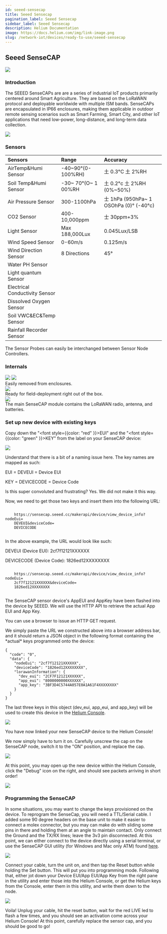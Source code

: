 ```yaml
---
id: seeed-sensecap
title: Seeed Sensecap
pagination_label: Seeed Sensecap
sidebar_label: Seeed Sensecap
description: Helium Documentation
image: https://docs.helium.com/img/link-image.png
slug: /network-iot/devices/ready-to-use/seeed-sensecap
---
```



<LegacyContentBanner />

## Seeed SenseCAP

<div style={{ textAlign: 'center' }}>
  <img src={useBaseUrl('img/network-iot/devices/ready-to-use/seeed-sensecap.png')} />
</div>

### Introduction

The SEEED SenseCAPs are are a series of industrial IoT products primarily centered around Smart
Agriculture. They are based on the LoRaWAN protocol and deployable worldwide with multiple ISM
bands. SenseCAPs are encapsulated in IP66 enclosures, making them applicable in outdoor remote
sensing scenarios such as Smart Farming, Smart City, and other IoT applications that need low-power,
long-distance, and long-term data collection.

<div style={{ textAlign: 'center' }}>
  <img src={useBaseUrl('img/network-iot/devices/ready-to-use/seeed-sensecap-certs.png')} />
</div>

### Sensors

| Sensors                        | Range                | Accuracy                                    |
| :----------------------------- | :------------------- | :------------------------------------------ |
| AirTemp&Humi Sensor            | -40~90°\(0-100%RH\)  | 土 0.3°C 土 2%RH                            |
| Soil Temp&Humi Sensor          | -30~ 70°\(O~ 1 00%RH | 土 0.2°c 土 2%RH \(0%~50%\)                 |
| Air Pressure Sensor            | 300-1100hPa          | 士 1hPa \(950hPa~ 1 OSOhPa \(0\)° \(-40°c\) |
| CO2 Sensor                     | 400-10,000ppm        | 士 30ppm+3%                                 |
| Light Sensor                   | Max 188,000Lux       | 0.045Lux/LSB                                |
| Wind Speed Sensor              | 0-60m/s              | 0.125m/s                                    |
| Wind Direction Sensor          | 8 Directions         | 45°                                         |
| Water PH Sensor                |                      |                                             |
| Light quantum Sensor           |                      |                                             |
| Electrical Conductivity Sensor |                      |                                             |
| Dissolved Oxygen Sensor        |                      |                                             |
| Soil VWC&EC&Temp Sensor        |                      |                                             |
| Rainfall Recorder Sensor       |                      |                                             |

<div style={{ textAlign: 'center' }}>
  The Sensor Probes can easily be interchanged between Sensor Node Controllers.
</div>

### Internals

<div style={{ textAlign: 'center' }}>
  <img src={useBaseUrl('img/network-iot/devices/ready-to-use/seeed-sensecap-layout.png')} />
  <img src={useBaseUrl('img/network-iot/devices/ready-to-use/seeed-sensecap-internals.png')} />
</div>

<div style={{ textAlign: 'center' }}>Easily removed from enclosures.</div>

<div style={{ textAlign: 'center' }}>
  <img src={useBaseUrl('img/network-iot/devices/ready-to-use/seeed-sensecap-mount.png')} />
</div>

<div style={{ textAlign: 'center' }}>Ready for field-deployment right out of the box.</div>

<div style={{ textAlign: 'center' }}>
  <img
    src={useBaseUrl('img/network-iot/devices/ready-to-use/seeed-sensecap-cable-connector.png')}
  />
</div>

<div style={{ textAlign: 'center' }}>
  The main SenseCAP module contains the LoRaWAN radio, antenna, and batteries.
</div>

### Set up new device with existing keys

Copy down the "<font style={{color: "red" }}>EUI</font>" and the "<font
style={{color: "green" }}>KEY</font>" from the label on your SenseCAP device:

<div style={{ textAlign: 'center' }}>
  <img src={useBaseUrl('img/network-iot/devices/ready-to-use/seeed-sensecap-label.png')} />
</div>

Understand that there is a bit of a naming issue here. The key names are mapped as such:

<div style={{ color: 'red' }}>EUI = DEVEUI = Device EUI</div>

<p style={{ color: 'green' }}>KEY = DEVICECODE = Device Code</p>

<div>Is this super convoluted and frustrating? Yes. We did not make it this way.</div>
<p>Now, we need to get those two keys and insert them into the following URL:</p>

<div>
  <code>
    https://sensecap.seeed.cc/makerapi/device/view_device_info?nodeEui=
    <font style={{ color: 'red' }}>DEVEUI</font>&deviceCode=
    <font style={{ color: 'green' }}>DEVICECODE</font>
  </code>
</div>

In the above example, the URL would look like such:

<div style={{ color: 'red' }}>DEVEUI (Device EUI): 2cf7f12121XXXXXX</div>

<p style={{ color: 'green' }}>DEVICECODE (Device Code): 1826ed12XXXXXXXX</p>

<p>
  <code>
    https://sensecap.seeed.cc/makerapi/device/view_device_info?nodeEui=
    <font style={{ color: 'red' }}>2cf7f12121XXXXXX</font>&deviceCode=
    <font style={{ color: 'green' }}>1826ed12XXXXXXXX</font>
  </code>
</p>

<p>
The SenseCAP sensor device's AppEUI and AppKey have been flashed into the device by SEEED.
We will use the HTTP API to retrieve the actual App EUI and App Key.
</p>
<p>
You can use a browser to issue an HTTP GET request.
</p>
We simply paste the URL we constructed above into a browser address bar, and it should return a JSON object in the following format containing the *actual* keys programmed onto the device:
<div>

    {
      "code": "0",
      "data": {
        "nodeEui": "2cf7f12121XXXXXX",
        "deviceCode": "1826ed12XXXXXXXX",
        "lorawanInformation": {
          "dev_eui": "2CF7F12121XXXXXX",
          "app_eui": "8000000000XXXXXX",
          "app_key": "3BF3D4C5744A057E0A1A61F4XXXXXXXX"
        }
      }
    }

</div>

The last three keys in this object (dev_eui, app_eui, and app_key) will be used to create this
device in the [Helium Console](https://console.helium.com/devices).

<div style={{ textAlign: 'center' }}>
  <img src={useBaseUrl('img/network-iot/devices/ready-to-use/seeed-sensecap-new-device.png')} />
</div>

You have now linked your new SenseCAP device to the Helium Console!

We now simply have to turn it on. Carefully unscrew the cap on the SenseCAP node, switch it to the
"ON" position, and replace the cap.

<div style={{ textAlign: 'center' }}>
  <img src={useBaseUrl('img/network-iot/devices/ready-to-use/seeed-sensecap-switch.png')} />
</div>

At this point, you may open up the new device within the Helium Console, click the "Debug" icon on
the right, and should see packets arriving in short order!

<div style={{ textAlign: 'center' }}>
  <img src={useBaseUrl('img/network-iot/devices/ready-to-use/seeed-sensecap-debug.png')} />
</div>

### Programming the SenseCAP

In some situations, you may want to change the keys provisioned on the device. To reprogram the
SenseCap, you will need a TTL/Serial cable. I added some 90 degree headers on the base unit to make
it easier to connect a molex connector, but you may can make do with sliding some pins in there and
holding them at an angle to maintain contact. Only connect the Ground and the TX/RX lines; leave the
3v3 pin disconnected. At this point, we can either connect to the device directly using a serial
terminal, or use the SenseCAP GUI utility \(for Windows and Mac only ATM\) found
[here](https://github.com/Seeed-Solution/SenseCAP-Node-Configuration-Tool).

<div style={{ textAlign: 'center' }}>
  <img src={useBaseUrl('img/network-iot/devices/ready-to-use/seeed-sensecap-config-tool.png')} />
</div>

Connect your cable, turn the unit on, and then tap the Reset button while holding the Set button.
This will put you into programming mode. Following that, either jot down your Device EUI/App EUI/App
Key from the right pane in the utility and enter those into the Helium Console, or get the Helium
keys from the Console, enter them in this utility, and write them down to the node.

<div style={{ textAlign: 'center' }}>
  <img src={useBaseUrl('img/network-iot/devices/ready-to-use/seeed-sensecap-console.png')} />
</div>

Voila! Unplug your cable, hit the reset button, wait for the red LIVE led to flash a few times, and
you should see an activation come across your Helium Console! At this point, carefully replace the
sensor cap, and you should be good to go!
